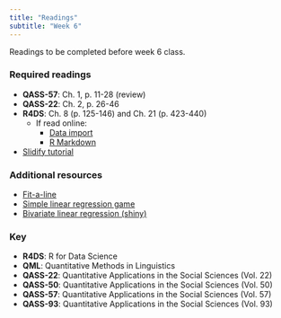 ```yaml
---
title: "Readings"
subtitle: "Week 6"
---
```


Readings to be completed before week 6 class. 

### Required readings

- **QASS-57**: Ch. 1, p. 11-28 (review)
- **QASS-22**: Ch. 2, p. 26-46
- **R4DS**: Ch. 8 (p. 125-146) and Ch. 21 (p. 423-440)
	- If read online: 
		- [Data import](http://r4ds.had.co.nz/data-import.html)
		- [R Markdown](http://r4ds.had.co.nz/communicate-intro.html)
- [Slidify tutorial](https://www.jvcasillas.com/slidify_tutorial/index.html)


### Additional resources

- [Fit-a-line](http://shinyapps.org/showapp.php?app=http://lmpp10e-mucesm.srv.mwn.de:3838/felix/lmfit&by=Felix%20Schönbrodt&title=Find-a-fit!&shorttitle=Find-a-fit!)
- [Simple linear regression game](https://gallery.shinyapps.io/simple_regression/)
- [Bivariate linear regression (shiny)](https://jvcasillas.shinyapps.io/shiny_bivariate_regression/)


### Key

- **R4DS**: R for Data Science
- **QML**: Quantitative Methods in Linguistics
- **QASS-22**: Quantitative Applications in the Social Sciences (Vol. 22)
- **QASS-50**: Quantitative Applications in the Social Sciences (Vol. 50)
- **QASS-57**: Quantitative Applications in the Social Sciences (Vol. 57)
- **QASS-93**: Quantitative Applications in the Social Sciences (Vol. 93)


